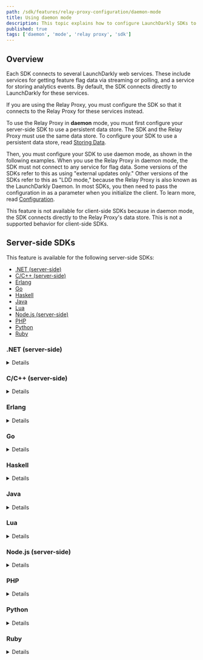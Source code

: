```yaml
---
path: /sdk/features/relay-proxy-configuration/daemon-mode
title: Using daemon mode
description: This topic explains how to configure LaunchDarkly SDKs to connect to your Relay Proxy when you are running in daemon mode.
published: true
tags: ['daemon', 'mode', 'relay proxy', 'sdk']
---
```


## Overview

Each SDK connects to several LaunchDarkly web services. These include services for getting feature flag data via streaming or polling, and a service for storing analytics events. By default, the SDK connects directly to LaunchDarkly for these services.

If you are using the Relay Proxy, you must configure the SDK so that it connects to the Relay Proxy for these services instead.

To use the Relay Proxy in **daemon** mode, you must first configure your server-side SDK to use a persistent data store. The SDK and the Relay Proxy must use the same data store. To configure your SDK to use a persistent data store, read [Storing Data](/sdk/features/storing-data).

Then, you must configure your SDK to use daemon mode, as shown in the following examples. When you use the Relay Proxy in daemon mode, the SDK must not connect to any service for flag data. Some versions of the SDKs refer to this as using "external updates only." Other versions of the SDKs refer to this as "LDD mode," because the Relay Proxy is also known as the LaunchDarkly Daemon. In most SDKs, you then need to pass the configuration in as a parameter when you initialize the client. To learn more, read [Configuration](/sdk/features/config).

This feature is not available for client-side SDKs because in daemon mode, the SDK connects directly to the Relay Proxy's data store. This is not a supported behavior for client-side SDKs.

## Server-side SDKs

This feature is available for the following server-side SDKs:

* [.NET (server-side)](#net-server-side)
* [C/C++ (server-side)](#cc-server-side)
* [Erlang](#erlang)
* [Go](#go)
* [Haskell](#haskell)
* [Java](#java)
* [Lua](#lua)
* [Node.js (server-side)](#nodejs-server-side)
* [PHP](#php)
* [Python](#python)
* [Ruby](#ruby)

### .NET (server-side)

<Details summary="Expand .NET (server-side) code sample">

Use the `DataStore` builder method to set a persistent feature store. Then, use the `DataSource` builder method and `Components.ExternalUpdatesOnly` to configure daemon mode:

<CodeTabs
  defaultValue="csharp"
  values={[
    { label: 'C#', value: 'csharp', },
  ]
}>
<CodeTabItem value="csharp">

```csharp

var config = Configuration.Builder("sdk-key-123abc")
    .DataStore(
        Components.PersistentDataStore(
            SomeDatabaseName.DataStore()
        )
    )
    .DataSource(Components.ExternalUpdatesOnly)
    .Build();
```

</CodeTabItem>
</CodeTabs>
</Details>

### C/C++ (server-side)

<Details summary="Expand C/C++ (server-side) code sample">

Use `LDConfigSetFeatureStoreBackend` to set a persistent feature store. Then, use `LDConfigSetUseLDD` to configure daemon mode:

<CodeTabs
  defaultValue="c"
  values={[
    { label:'C/C++', value: 'c' },
  ]
}>
<CodeTabItem value="c">

```c
struct LDConfig *config = LDConfigNew("sdk-key-123abc");

struct LDStoreInterface *store = ConstructYourFeatureStoreInterface();

LDConfigSetFeatureStoreBackend(config, store);
LDConfigSetUseLDD(config, true);
```

</CodeTabItem>
</CodeTabs>
</Details>

### Erlang

<Details summary="Expand Erlang code sample">

Set the `feature_store` property to use a persistent data store. Then set the `use_ldd` property to configure daemon mode:

<CodeTabs
  defaultValue="erlang"
  values={[
    { label: 'Erlang', value: 'erlang', }
  ]
}>
<CodeTabItem value="erlang">

```
ldclient:start_instance("sdk-key-123abc", #{
  use_ldd => true,
  feature_store => your_feature_store
})

```

</CodeTabItem>
</CodeTabs>
</Details>

### Go

<Details summary="Expand Go code sample">

Use `PersistentDataStore()` to set the persistent data store. Then, use `ExternalUpdatesOnly()` to configure daemon mode:

<CodeTabs
  defaultValue="go"
  values={[
    { label: 'Go', value: 'go', },
  ]
}>
<CodeTabItem value="go">

```go
config := ld.Config{
    DataStore:  ldcomponents.PersistentDataStore(
      examplepackage.DataStore().SomeStoreOptions(),
    ),
    DataSource: ldcomponents.ExternalUpdatesOnly(),
}

```

</CodeTabItem>
</CodeTabs>
</Details>

### Haskell

<Details summary="Expand Haskell code sample">

Use `configSetStoreBackend` to set the persistent data store. Then, use `configSetUseLdd` to configure daemon mode:

<CodeTabs
  defaultValue="haskell"
  values={[
    { label: 'Haskell', value: 'haskell', }
  ]
}>
<CodeTabItem value="haskell">

```haskell
{-# LANGUAGE OverloadedStrings #-}

import LaunchDarkly.Server.Config

import Data.Function ((&))

config :: Config
config = (makeConfig "sdk-key-123abc")
    & configSetUseLdd true
    & configSetStoreBackend backend
```

</CodeTabItem>
</CodeTabs>
</Details>

### Java

<Details summary="Expand Java code sample">

Set the `dataStore` property to `persistentDataStore()` to use the persistent data store. Then, set the `dataSource` property to `externalUpdatesOnly()` to configure daemon mode:

<CodeTabs
  defaultValue="java"
  values={[
    { label: 'Java', value: 'java', },
  ]
}>
<CodeTabItem value="java">

```java
LDConfig config = new LDConfig.Builder()
  .dataStore(
    Components.persistentDataStore(
      SomeDatabaseName.DataStore(storeOptions)
    )
  )
  .dataSource(Components.externalUpdatesOnly())
  .build();

```

</CodeTabItem>
</CodeTabs>
</Details>

### Lua

<Details summary="Expand Lua code sample">

Set the `featureStoreBackend` property to use the persistent data store. Then, set the `useLDD` property to configure daemon mode:

<CodeTabs
  defaultValue="lua"
  values={[
    { label: 'Lua', value: 'lua', },
  ]
}>
<CodeTabItem value="lua">

```lua

local backend = makeYourBackendInterface()

local config = {
    key = sdk-key-123abc,
    featureStoreBackend = backend,
    useLDD = true
}

```

</CodeTabItem>
</CodeTabs>
</Details>

### Node.js (server-side)

<Details summary="Expand Node.js (server-side) code sample">

Set the `featureStore` property to use a persistent feature store. Then, set the `useLdd` property to configure daemon mode:

<CodeTabs
  defaultValue="js"
  values={[
    { label: 'JavaScript', value: 'js', },
    { label: 'TypeScript', value: 'ts', },
  ]
}>
<CodeTabItem value="js">

```js

const store = SomeKindOfFeatureStore(storeOptions);

const options = {
  featureStore: store,
  useLdd: true,
};
```

</CodeTabItem>
<CodeTabItem value="ts">

```ts
import * as LaunchDarkly from 'launchdarkly-node-server-sdk';

const store = SomeKindOfFeatureStore(storeOptions);

const options: LaunchDarkly.LDOptions = {
  featureStore: store,
  useLdd: true,
};
```

</CodeTabItem>
</CodeTabs>
</Details>

### PHP

<Details summary="Expand PHP code sample">

Set the `feature_requester` property to use a persistent data store and daemon mode:

<CodeTabs
  defaultValue="php"
  values={[
    { label: 'PHP', value: 'php', }
  ]
}>
<CodeTabItem value="php">

```php
$client = new LaunchDarkly\LDClient("sdk-key-123abc",
    [ 'feature_requester' => LaunchDarkly\Integrations\NameOfDatabase::featureRequester() ]);
```

</CodeTabItem>
</CodeTabs>
</Details>

### Python

<Details summary="Expand Python code sample">

Set the `feature_store` property to use a persistent data store. Then, set the `use_ldd` property to configure daemon mode:

<CodeTabs
  defaultValue="python"
  values={[
    { label: 'Python', value: 'python' },
  ]
}>
<CodeTabItem value="python">

```py
store = SomeKindOfFeatureStore(store_options)

config = Config(
  feature_store=store,
  use_ldd=True)
```

</CodeTabItem>
</CodeTabs>
</Details>

### Ruby

<Details summary="Expand Ruby code sample">

Set the `feature_store` property to use a persistent feature store. Then, set the `use_ldd` property to configure daemon mode:

<CodeTabs
  defaultValue="ruby"
  values={[
    { label: 'Ruby', value: 'ruby', }
  ]
}>
<CodeTabItem value="ruby">

```ruby

store = SomeKindOfFeatureStore.new(storeOptions)

config = LaunchDarkly::Config.new(
  feature_store: store
  use_ldd: true
)
```

</CodeTabItem>
</CodeTabs>
</Details>
